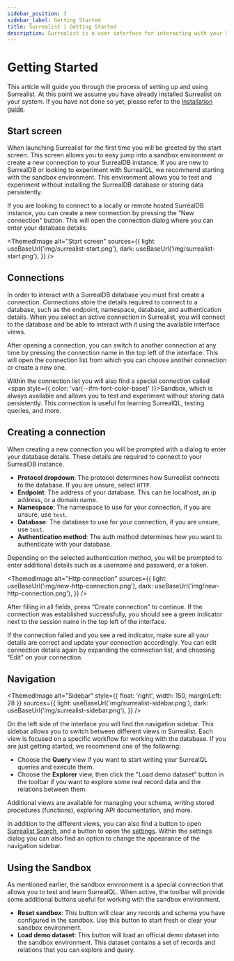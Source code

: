 ```yaml
---
sidebar_position: 3
sidebar_label: Getting Started
title: Surrealist | Getting Started
description: Surrealist is a user interface for interacting with your SurrealDB database visually. It enables you to seamlessly connect to any SurrealDB instance, allowing you to execute queries, explore your tables, design your schemas, and much more.
---
```



# Getting Started

This article will guide you through the process of setting up and using Surrealist. At this point we assume you have already installed Surrealist on your system. If you have not done so yet, please refer to the [installation guide](/docs/surrealist/installation).

## Start screen

When launching Surrealist for the first time you will be greeted by the start screen. This screen allows you to easy jump into a sandbox environment or create a new connection to your SurrealDB instance.
If you are new to SurrealDB or looking to experiment with SurrealQL, we recommend starting with the sandbox environment. This environment allows you to test and experiment without installing the SurrealDB database or storing data persistently. 

If you are looking to connect to a locally or remote hosted SurrealDB instance, you can create a new connection by pressing the “New connection” button. This will open the connection dialog where you can enter your database details.

<ThemedImage
  alt="Start screen"
  sources={{
    light: useBaseUrl('img/surrealist-start.png'),
    dark: useBaseUrl('img/surrealist-start.png'),
  }}
/>

## Connections

In order to interact with a SurrealDB database you must first create a connection. Connections store the details required to connect to a database, such as the endpoint, namespace, database, and authentication details.
When you select an active connection in Surrealist, you will connect to the database and be able to interact with it using the available interface views.

After opening a connection, you can switch to another connection at any time by pressing the connection name in the top left of the interface. This will open the connection list from which you can choose another connection or create a new one.

Within the connection list you will also find a special connection called <span style={{ color: 'var(--ifm-font-color-base)' }}>Sandbox</span>, which is always available and allows you to test and experiment without storing data persistently.
This connection is useful for learning SurrealQL, testing queries, and more.

## Creating a connection

When creating a new connection you will be prompted with a dialog to enter your database details. These details are required to connect to your SurrealDB instance.

- **Protocol dropdown**: The protocol determines how Surrealist connects to the database. If you are unsure, select `HTTP`.
- **Endpoint**: The address of your database. This can be localhost, an ip address, or a domain name.
- **Namespace**: The namespace to use for your connection, if you are unsure, use `test`.
- **Database**: The database to use for your connection, if you are unsure, use `test`.
- **Authentication method**: The auth method determines how you want to authenticate with your database.

Depending on the selected authentication method, you will be prompted to enter additional details such as a username and password, or a token.

<ThemedImage
  alt="Http connection"
  sources={{
    light: useBaseUrl('img/new-http-connection.png'),
    dark: useBaseUrl('img/new-http-connection.png'),
  }}
/>

After filling in all fields, press “Create connection” to continue. If the connection was established successfully, you should see a green indicator next to the session name in the top left of the interface.

If the connection failed and you see a red indicator, make sure all your details are correct and update your connection accordingly. You can edit connection details again by expanding the connection list, and choosing “Edit” on your connection.

## Navigation

<ThemedImage
  alt="Sidebar"
  style={{ float: 'right', width: 150, marginLeft: 28 }}
  sources={{
    light: useBaseUrl('img/surrealist-sidebar.png'),
    dark: useBaseUrl('img/surrealist-sidebar.png'),
  }}
/>

On the left side of the interface you will find the navigation sidebar. This sidebar allows you to switch between different views in Surrealist. Each view is focused on a specific workflow for working with the database.
If you are just getting started, we recommend one of the following:

* Choose the **Query** view if you want to start writing your SurrealQL queries and execute them.
* Choose the **Explorer** view, then click the "Load demo dataset" button in the toolbar if you want to explore some real record data and the relations between them.

Additional views are available for managing your schema, writing stored procedures (functions), exploring API documentation, and more.

In addition to the different views, you can also find a button to open [Surrealist Search](/docs/surrealist/advanced-topics/search-and-shortcuts), and a button to open the [settings](/docs/surrealist/concepts/settings-and-customisation). Within the settings
dialog you can also find an option to change the appearance of the navigation sidebar.

<div style={{ clear: 'both' }} />

## Using the Sandbox

As mentioned earlier, the sandbox environment is a special connection that allows you to test and learn SurrealQL. When active, the toolbar will provide
some additional buttons useful for working with the sandbox environment.

- **Reset sandbox**: This button will clear any records and schema you have configured in the sandbox. Use this button to start fresh or clear your sandbox environment.
- **Load demo dataset**: This button will load an official demo dataset into the sandbox environment. This dataset contains a set of records and relations that you can explore and query.